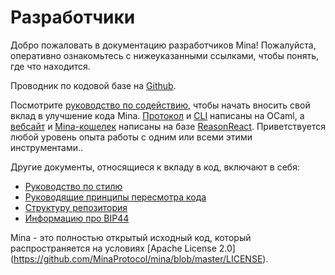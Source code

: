 
# Разработчики

Добро пожаловать в документацию разработчиков Mina! Пожалуйста, оперативно ознакомьтесь с нижеуказанными ссылками, чтобы понять, где что находится.

Проводник по кодовой базе на [Github](https://github.com/MinaProtocol/mina).

Посмотрите [руководство по содействию](/docs/contributing/), чтобы начать вносить свой вклад в улучшение кода Mina. [Протокол](https://github.com/MinaProtocol/mina/tree/master/src) и [CLI](https://github.com/MinaProtocol/mina/tree/master/src/app/cli) написаны на OCaml, а [вебсайт](https://github.com/MinaProtocol/mina/tree/master/frontend/website) и [Mina-кошелек](https://github.com/MinaProtocol/mina/tree/master/frontend/wallet) написаны на базе [ReasonReact](https://reasonml.github.io/reason-react/). Приветствуется любой уровень опыта работы с одним или всеми этими инструментами..

Другие документы, относящиеся к вкладу в код, включают в себя:

- [Руководство по стилю](/docs/developers/style-guide)
- [Руководящие принципы пересмотра кода](/docs/developers/code-reviews)
- [Структуру репозитория](/docs/developers/directory-structure)
- [Информацию про BIP44](/docs/developers/bip44-information)

Mina - это полностью открытый исходный код, который распространяется на условиях [Apache License 2.0] (https://github.com/MinaProtocol/mina/blob/master/LICENSE).
